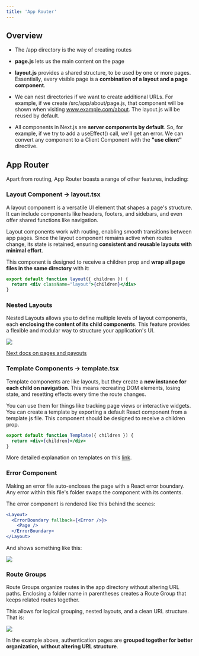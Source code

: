 ```yaml
---
title: 'App Router'
---
```


## Overview

- The /app directory is the way of creating routes

- **page.js** lets us the main content on the page

- **layout.js** provides a shared structure, to be used by one or more pages. Essentially, every visible page is a **combination of a layout and a page component**.

- We can nest directories if we want to create additional URLs. For example, if we create /src/app/about/page.js, that component will be shown when visiting www.example.com/about. The layout.js will be reused by default.

- All components in Next.js are **server components by default**. So, for example, if we try to add a useEffect() call, we'll get an error. We can convert any component to a Client Component with the **"use client"** directive.

## App Router

Apart from routing, App Router boasts a range of other features, including:

### Layout Component → **layout.tsx**

A layout component is a versatile UI element that shapes a page's structure. It can include components like headers, footers, and sidebars, and even offer shared functions like navigation.

Layout components work with routing, enabling smooth transitions between app pages. Since the layout component remains active when routes change, its state is retained, ensuring **consistent and reusable layouts with minimal effort**.

This component is designed to receive a children prop and **wrap all page files in the same directory** with it:

```jsx
export default function layout({ children }) {
  return <div className="layout">{children}</div>
}
```

### Nested Layouts

Nested Layouts allows you to define multiple levels of layout components, each **enclosing the content of its child components**.
This feature provides a flexible and modular way to structure your application's UI.

![](nested-layout.avif)

[Next docs on pages and payouts](https://nextjs.org/docs/app/building-your-application/routing/pages-and-layouts)

### Template Components → **template.tsx**

Template components are like layouts, but they create a **new instance for each child on navigation**. This means recreating DOM elements, losing state, and resetting effects every time the route changes.

You can use them for things like tracking page views or interactive widgets. You can create a template by exporting a default React component from a template.js file. This component should be designed to receive a children prop.

```jsx
export default function Template({ children }) {
  return <div>{children}</div>
}
```

More detailed explanation on templates on this [link](https://www.builder.io/blog/nextjs-14-layouts-templates).

### Error Component

Making an error file auto-encloses the page with a React error boundary. Any error within this file's folder swaps the component with its contents.

The error component is rendered like this behind the scenes:

```jsx
<Layout>
  <ErrorBoundary fallback={<Error />}>
    <Page />
  </ErrorBoundary>
</Layout>
```

And shows something like this:

![](https://www.freecodecamp.org/news/content/images/2023/08/error-layout.png)

### Route Groups

Route Groups organize routes in the app directory without altering URL paths. Enclosing a folder name in parentheses creates a Route Group that keeps related routes together.

This allows for logical grouping, nested layouts, and a clean URL structure. That is:

![](https://www.freecodecamp.org/news/content/images/2023/08/route-groups.png)

In the example above, authentication pages are **grouped together for better organization, without altering URL structure**.
